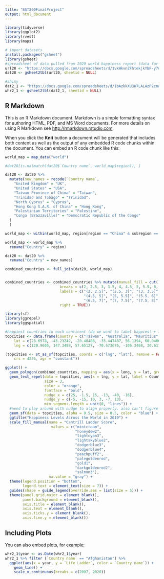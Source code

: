 ```yaml
---
title: "BST260FinalProject"
output: html_document
---
```



```r
library(tidyverse)
library(ggplot2)
library(rvest)
library(maps)
```

```r
# import datasets
install.packages("gsheet")
library(gsheet)
#spreadsheet of data pulled from 2020 world happiness report (data for figure 2.1 in the report) 
url20 <- "https://docs.google.com/spreadsheets/d/1vkHkvnZFhtekjkYbF-y7uVo4oE36ROaqJx4lxVIkdq4/edit?usp=sharing"
dat20 <- gsheet2tbl(url20, sheetid = NULL)

#shiny
dat2_1 <- "https://docs.google.com/spreadsheets/d/1bAzkkXU3W7LALAzP2cnaahbf-s52kr8GvjJ3pIaK9Cs/edit?usp=sharing"
whr2_1 <- gsheet2tbl(dat2_1, sheetid = NULL)
```


## R Markdown

This is an R Markdown document. Markdown is a simple formatting syntax for authoring HTML, PDF, and MS Word documents. For more details on using R Markdown see <http://rmarkdown.rstudio.com>.

When you click the **Knit** button a document will be generated that includes both content as well as the output of any embedded R code chunks within the document. You can embed an R code chunk like this:

```r
world_map = map_data("world")

#dat20[is.na(match(dat20$`Country name`, world_map$region)), ]

dat20 <- dat20 %>%
  mutate(new_names = recode(`Country name`,
    "United Kingdom" = "UK",
    "United States" = "USA",
    "Taiwan Province of China" = "Taiwan",
    "Trinidad and Tobago" = "Trinidad",
    "North Cyprus" = "Cyprus",
    "Hong Kong S.A.R. of China" = "Hong Kong",
    "Palestinian Territories" = "Palestine",
    "Congo (Brazzaville)" = "Democratic Republic of the Congo"
  )
  )

world_map <- within(world_map, region[region == "China" & subregion == "Hong Kong"] <- "Hong Kong")

world_map <- world_map %>%
  rename("Country" = region)

dat20 <- dat20 %>%
  rename("Country" = new_names)

combined_countries <- full_join(dat20, world_map)


combined_countries <- combined_countries %>% mutate(manual_fill = cut(`Ladder score`, 
                         breaks = c(2, 2.5, 3, 3.5, 4, 4.5, 5, 5.5, 6, 6.5, 7, 7.5, 8, Inf),
                         labels = c("(2, 2.5]", "(2.5, 3]", "(3, 3.5]", "(3.5, 4]", "(4, 4.5]",
                                    "(4.5, 5]", "(5, 5.5]", "(5.5, 6]", "(6, 6.5]", 
                                    "(6.5, 7]", "(7, 7.5]", "(7.5, 8]", ">8"), 
                         right = TRUE))
```


```r
library(sf)
library(ggrepel)
library(ggspatial)

#happiest countries in each continent (do we want to label happiest + least happiest country in each continent?)
topcities <- data.frame(Country = c("Taiwan", "Australia", "Mauritius", "Chile", "Canada", "Finland"), 
    lat = c(23.6978, -43.23242, -20.48486, -33.447487, 56.1394, 60.04068), 
    lng = c(120.9605, 147.3488, 57.65127, -70.673676, -106.3468, 20.61133))

(topcities <- st_as_sf(topcities, coords = c("lng", "lat"), remove = FALSE, 
    crs = 4326, agr = "constant"))

ggplot() +
  geom_polygon(combined_countries, mapping = aes(x = long, y = lat, group = group, fill = manual_fill)) +
  geom_text_repel(data = topcities, aes(x = lng, y = lat, label = Country), 
                  size = 3,
                  color = "orange",
                  fontface = "bold",
                  nudge_x = c(25, -1.5, 15, -13, -40, -16),
                  nudge_y = c(-5, -15, 10, 3, -7, 13),
                  min.segment.length = unit(0, "lines")) +
  #need to play around with nudge to align properly. also can't figure out how to draw a line from label to the dot
  geom_sf(data = topcities, alpha = 0.5, size = 0.5, color = "blue") +
  ggtitle("Happiness Levels Across the World in 2019") +
  scale_fill_manual(name = "Cantrill Ladder Score", 
                     values = c("mintcream",
                                "honeydew2",
                                "lightcyan3", 
                                "lightskyblue2",
                                "dodgerblue3", 
                                "dodgerblue4",
                                "peachpuff2",
                                "palegoldenrod",
                                "gold1",
                                "darkgoldenrod2",
                                "salmon3"),
                    na.value = "gray") +
  theme(legend.position = "bottom",
        legend.text = element_text(size = 7)) +
  guides(shape = guide_legend(override.aes = list(size = 5))) +
  theme(panel.grid.major = element_blank(), 
        panel.background = element_blank(),
        axis.title = element_blank(), 
        axis.text = element_blank(),
        axis.ticks.y = element_blank(),
        axis.line.y = element_blank())
```

## Including Plots

You can also embed plots, for example:

```r
whr2_1$year <- as.Date(whr2_1$year)
whr2_1 %>% filter (`Country name` == "Afghanistan") %>% 
  ggplot(aes(x = year, y = `Life Ladder`, color = `Country name`)) +
    geom_line() +
    scale_x_continuous(breaks = c(2007, 2020))
```


